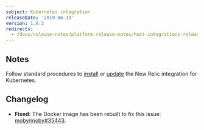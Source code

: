 ```yaml
---
subject: Kubernetes integration
releaseDate: '2019-06-13'
version: 1.9.2
redirects:
  - /docs/release-notes/platform-release-notes/host-integrations-release-notes/new-relic-integration-kubernetes-192
---
```


## Notes

Follow standard procedures to [install](/docs/integrations/host-integrations/host-integrations-list/kubernetes-monitoring-integration#install) or [update](/docs/integrations/host-integrations/host-integrations-list/kubernetes-monitoring-integration#update) the New Relic integration for Kubernetes.

## Changelog

* **Fixed:** The Docker image has been rebuilt to fix this issue: [moby/moby#35443](https://github.com/moby/moby/issues/35443).
